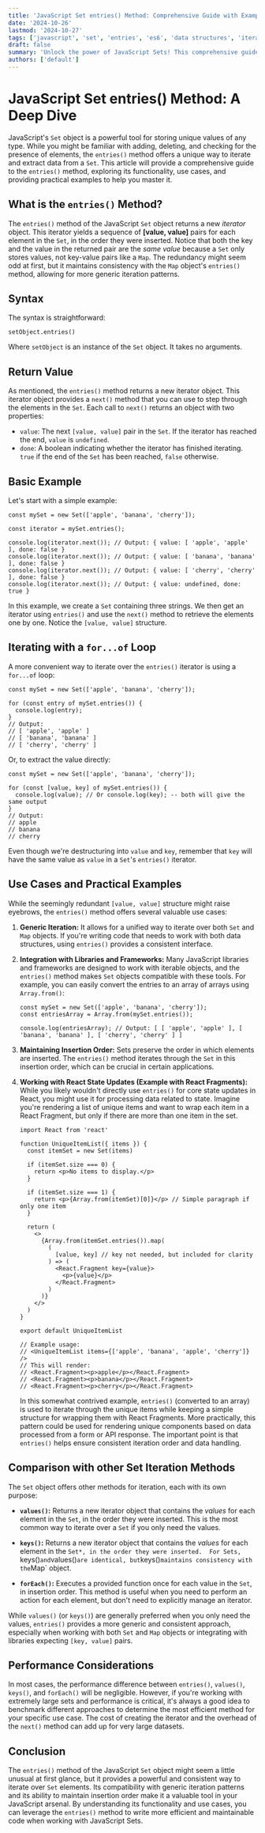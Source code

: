 ```yaml
---
title: 'JavaScript Set entries() Method: Comprehensive Guide with Examples'
date: '2024-10-26'
lastmod: '2024-10-27'
tags: ['javascript', 'set', 'entries', 'es6', 'data structures', 'iterators']
draft: false
summary: 'Unlock the power of JavaScript Sets! This comprehensive guide explores the entries() method, providing detailed explanations, practical examples, and use cases to master this essential data structure technique.'
authors: ['default']
---
```


# JavaScript Set entries() Method: A Deep Dive

JavaScript's `Set` object is a powerful tool for storing unique values of any type. While you might be familiar with adding, deleting, and checking for the presence of elements, the `entries()` method offers a unique way to iterate and extract data from a `Set`. This article will provide a comprehensive guide to the `entries()` method, exploring its functionality, use cases, and providing practical examples to help you master it.

## What is the `entries()` Method?

The `entries()` method of the JavaScript `Set` object returns a new _iterator_ object. This iterator yields a sequence of **[value, value]** pairs for each element in the `Set`, in the order they were inserted. Notice that both the key and the value in the returned pair are the _same value_ because a `Set` only stores values, not key-value pairs like a `Map`. The redundancy might seem odd at first, but it maintains consistency with the `Map` object's `entries()` method, allowing for more generic iteration patterns.

## Syntax

The syntax is straightforward:

```plaintext
setObject.entries()
```

Where `setObject` is an instance of the `Set` object. It takes no arguments.

## Return Value

As mentioned, the `entries()` method returns a new iterator object. This iterator object provides a `next()` method that you can use to step through the elements in the `Set`. Each call to `next()` returns an object with two properties:

- `value`: The next `[value, value]` pair in the `Set`. If the iterator has reached the end, `value` is `undefined`.
- `done`: A boolean indicating whether the iterator has finished iterating. `true` if the end of the `Set` has been reached, `false` otherwise.

## Basic Example

Let's start with a simple example:

```plaintext
const mySet = new Set(['apple', 'banana', 'cherry']);

const iterator = mySet.entries();

console.log(iterator.next()); // Output: { value: [ 'apple', 'apple' ], done: false }
console.log(iterator.next()); // Output: { value: [ 'banana', 'banana' ], done: false }
console.log(iterator.next()); // Output: { value: [ 'cherry', 'cherry' ], done: false }
console.log(iterator.next()); // Output: { value: undefined, done: true }
```

In this example, we create a `Set` containing three strings. We then get an iterator using `entries()` and use the `next()` method to retrieve the elements one by one. Notice the `[value, value]` structure.

## Iterating with a `for...of` Loop

A more convenient way to iterate over the `entries()` iterator is using a `for...of` loop:

```plaintext
const mySet = new Set(['apple', 'banana', 'cherry']);

for (const entry of mySet.entries()) {
  console.log(entry);
}
// Output:
// [ 'apple', 'apple' ]
// [ 'banana', 'banana' ]
// [ 'cherry', 'cherry' ]
```

Or, to extract the value directly:

```plaintext
const mySet = new Set(['apple', 'banana', 'cherry']);

for (const [value, key] of mySet.entries()) {
  console.log(value); // Or console.log(key); -- both will give the same output
}
// Output:
// apple
// banana
// cherry
```

Even though we're destructuring into `value` and `key`, remember that `key` will have the same value as `value` in a `Set`'s `entries()` iterator.

## Use Cases and Practical Examples

While the seemingly redundant `[value, value]` structure might raise eyebrows, the `entries()` method offers several valuable use cases:

1.  **Generic Iteration:** It allows for a unified way to iterate over both `Set` and `Map` objects. If you're writing code that needs to work with both data structures, using `entries()` provides a consistent interface.

2.  **Integration with Libraries and Frameworks:** Many JavaScript libraries and frameworks are designed to work with iterable objects, and the `entries()` method makes `Set` objects compatible with these tools. For example, you can easily convert the entries to an array of arrays using `Array.from()`:

    ```plaintext
    const mySet = new Set(['apple', 'banana', 'cherry']);
    const entriesArray = Array.from(mySet.entries());

    console.log(entriesArray); // Output: [ [ 'apple', 'apple' ], [ 'banana', 'banana' ], [ 'cherry', 'cherry' ] ]
    ```

3.  **Maintaining Insertion Order:** Sets preserve the order in which elements are inserted. The `entries()` method iterates through the `Set` in this insertion order, which can be crucial in certain applications.

4.  **Working with React State Updates (Example with React Fragments):**
    While you likely wouldn't directly use `entries()` for core state updates in React, you might use it for processing data related to state. Imagine you're rendering a list of unique items and want to wrap each item in a React Fragment, but only if there are more than one item in the set.

    ```plaintext
    import React from 'react'

    function UniqueItemList({ items }) {
      const itemSet = new Set(items)

      if (itemSet.size === 0) {
        return <p>No items to display.</p>
      }

      if (itemSet.size === 1) {
        return <p>{Array.from(itemSet)[0]}</p> // Simple paragraph if only one item
      }

      return (
        <>
          {Array.from(itemSet.entries()).map(
            (
              [value, key] // key not needed, but included for clarity
            ) => (
              <React.Fragment key={value}>
                <p>{value}</p>
              </React.Fragment>
            )
          )}
        </>
      )
    }

    export default UniqueItemList

    // Example usage:
    // <UniqueItemList items={['apple', 'banana', 'apple', 'cherry']} />
    // This will render:
    // <React.Fragment><p>apple</p></React.Fragment>
    // <React.Fragment><p>banana</p></React.Fragment>
    // <React.Fragment><p>cherry</p></React.Fragment>
    ```

    In this somewhat contrived example, `entries()` (converted to an array) is used to iterate through the unique items while keeping a simple structure for wrapping them with React Fragments. More practically, this pattern could be used for rendering unique components based on data processed from a form or API response. The important point is that `entries()` helps ensure consistent iteration order and data handling.

## Comparison with other Set Iteration Methods

The `Set` object offers other methods for iteration, each with its own purpose:

- **`values()`:** Returns a new iterator object that contains the _values_ for each element in the `Set`, in the order they were inserted. This is the most common way to iterate over a `Set` if you only need the values.

- **`keys()`:** Returns a new iterator object that contains the _values_ for each element in the `Set*, in the order they were inserted.  For Sets, `keys()`and`values()`are identical, but`keys()`maintains consistency with the`Map` object.

- **`forEach()`:** Executes a provided function once for each value in the `Set`, in insertion order. This method is useful when you need to perform an action for each element, but don't need to explicitly manage an iterator.

While `values()` (or `keys()`) are generally preferred when you only need the values, `entries()` provides a more generic and consistent approach, especially when working with both `Set` and `Map` objects or integrating with libraries expecting `[key, value]` pairs.

## Performance Considerations

In most cases, the performance difference between `entries()`, `values()`, `keys()`, and `forEach()` will be negligible. However, if you're working with extremely large sets and performance is critical, it's always a good idea to benchmark different approaches to determine the most efficient method for your specific use case. The cost of creating the iterator and the overhead of the `next()` method can add up for very large datasets.

## Conclusion

The `entries()` method of the JavaScript `Set` object might seem a little unusual at first glance, but it provides a powerful and consistent way to iterate over `Set` elements. Its compatibility with generic iteration patterns and its ability to maintain insertion order make it a valuable tool in your JavaScript arsenal. By understanding its functionality and use cases, you can leverage the `entries()` method to write more efficient and maintainable code when working with JavaScript Sets.
